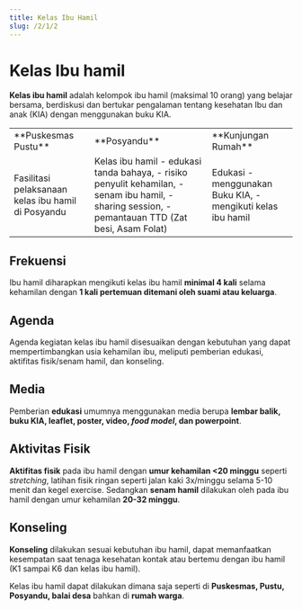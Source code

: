 ```yaml
---
title: Kelas Ibu Hamil
slug: /2/1/2
---
```

# Kelas Ibu hamil
**Kelas ibu hamil** adalah kelompok ibu hamil (maksimal 10 orang) yang belajar bersama, berdiskusi dan bertukar pengalaman tentang kesehatan Ibu dan anak (KIA) dengan menggunakan buku KIA.

<table>
  <tr>
    <td>**Puskesmas Pustu**</td>
    <td>**Posyandu**</td>
    <td>**Kunjungan Rumah**</td>
  </tr>
  <tr>
    <td>Fasilitasi pelaksanaan kelas ibu hamil di Posyandu</td>
    <td>
      Kelas ibu hamil
      - edukasi tanda bahaya,
      - risiko penyulit kehamilan,
      - senam ibu hamil,
      - sharing session,
      - pemantauan TTD (Zat besi, Asam Folat)
    </td>
    <td>
      Edukasi
      - menggunakan Buku KIA,
      - mengikuti kelas ibu hamil
    </td>
  </tr>
</table>


## Frekuensi
Ibu hamil diharapkan mengikuti kelas ibu hamil **minimal 4 kali** selama kehamilan dengan **1 kali pertemuan ditemani oleh suami atau keluarga**.

## Agenda
Agenda kegiatan kelas ibu hamil disesuaikan dengan kebutuhan yang dapat mempertimbangkan usia kehamilan ibu, meliputi pemberian edukasi, aktifitas fisik/senam hamil, dan konseling.

## Media
Pemberian **edukasi** umumnya menggunakan media berupa **lembar balik, buku KIA, leaflet, poster, video, _food model_, dan powerpoint**.

## Aktivitas Fisik
**Aktifitas fisik** pada ibu hamil dengan **umur kehamilan \<20 minggu** seperti _stretching_, latihan fisik ringan seperti jalan kaki 3x/minggu selama 5-10 menit dan kegel exercise. Sedangkan **senam hamil** dilakukan oleh pada ibu hamil dengan umur kehamilan **20-32 minggu**.

## Konseling
**Konseling** dilakukan sesuai kebutuhan ibu hamil, dapat memanfaatkan kesempatan saat tenaga kesehatan kontak atau bertemu dengan ibu hamil (K1 sampai K6 dan kelas ibu hamil).

Kelas ibu hamil dapat dilakukan dimana saja seperti di **Puskesmas, Pustu, Posyandu, balai desa** bahkan di **rumah warga**.
